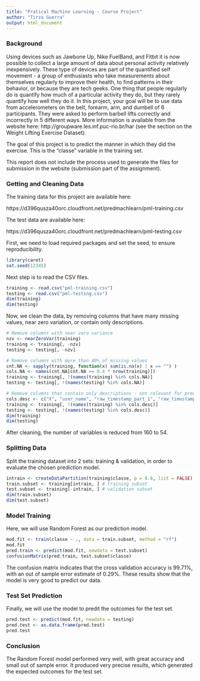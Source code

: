 ```yaml
---
title: "Pratical Machine Learning - Course Project"
author: "Tirza Guerra"
output: html_document
---
```


### Background

Using devices such as Jawbone Up, Nike FuelBand, and Fitbit it is now possible to collect a large amount of data about personal activity relatively inexpensively. These type of devices are part of the quantified self movement - a group of enthusiasts who take measurements about themselves regularly to improve their health, to find patterns in their behavior, or because they are tech geeks. One thing that people regularly do is quantify how much of a particular activity they do, but they rarely quantify how well they do it. In this project, your goal will be to use data from accelerometers on the belt, forearm, arm, and dumbell of 6 participants. They were asked to perform barbell lifts correctly and incorrectly in 5 different ways. More information is available from the website here: http://groupware.les.inf.puc-rio.br/har (see the section on the Weight Lifting Exercise Dataset).

The goal of this project is to predict the manner in which they did the exercise. This is the "classe" variable in the training set.

This report does not include the process used to generate the files for submission in the website (submission part of the assignment).

### Getting and Cleaning Data

The training data for this project are available here: 

https://d396qusza40orc.cloudfront.net/predmachlearn/pml-training.csv

The test data are available here: 

https://d396qusza40orc.cloudfront.net/predmachlearn/pml-testing.csv

First, we need to load required packages and set the seed, to ensure reproducibility.

```r
library(caret)
set.seed(12345)
```

Next step is to read the CSV files.

```r
training <- read.csv("pml-training.csv")
testing <- read.csv("pml-testing.csv")
dim(training)
dim(testing)
```

Now, we clean the data, by removing columns that have many missing values, near zero variation, or contain only descriptions.

```r
# Remove columns with near zero variance
nzv <- nearZeroVar(training)
training <- training[, -nzv]
testing <- testing[, -nzv]

# Remove columns with more than 40% of missing values
cnt.NA <- sapply(training, function(x) sum(is.na(x) | x == "") )
cols.NA <- names(cnt.NA[cnt.NA >= 0.4 * nrow(training)])
training <- training[, !(names(training) %in% cols.NA)]
testing <- testing[, !(names(testing) %in% cols.NA)]

# Remove columns that contain only descriptions - not relevant for prediction
cols.desc <- c("X", "user_name", "raw_timestamp_part_1", "raw_timestamp_part_2", "cvtd_timestamp")
training <- training[, !(names(training) %in% cols.desc)]
testing <- testing[, !(names(testing) %in% cols.desc)]
dim(training)
dim(testing)
```

After cleaning, the number of variables is reduced from 160 to 54.

### Splitting Data

Split the training dataset into 2 sets: training & validation, in order to evaluate the chosen prediction model.

```r
intrain <- createDataPartition(training$classe, p = 0.6, list = FALSE)
train.subset <- training[intrain, ] # training subset
test.subset <- training[-intrain, ] # validation subset
dim(train.subset)
dim(test.subset)
```

### Model Training

Here, we will use Random Forest as our prediction model.

```r
mod.fit <- train(classe ~ ., data = train.subset, method = "rf")
mod.fit
pred.train <- predict(mod.fit, newdata = test.subset)
confusionMatrix(pred.train, test.subset$classe)
```

The confusion matrix indicates that the cross validation accuracy is 99.71%, with an out of sample error estimate of 0.29%. These results show that the model is very good to predict our data.

### Test Set Prediction

Finally, we will use the model to predit the outcomes for the test set.

```r
pred.test <- predict(mod.fit, newdata = testing)
pred.test <- as.data.frame(pred.test)
pred.test
```

### Conclusion

The Random Forest model performed very well, with great accuracy and small out  of sample error. It produced very precise results, which generated the expected outcomes for the test set.
